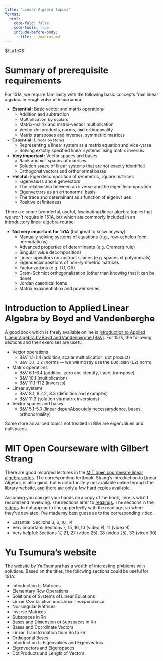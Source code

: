 ```yaml
---
title: "Linear Algebra topics"
format:
  html:
    code-fold: false
    code-tools: true
    include-before-body:
     - file: ../macros.md
---
```


$\LaTeX$


# Summary of prerequisite requirements

For 151A, we require familiarity with the following basic concepts
from linear algebra.  In rough order of importance,

- **Essential:** Basic vector and matrix operations
    - Addition and subtraction
    - Multiplication by scalars
    - Matrix-matrix and matrix-vectror multiplication
    - Vector dot products, norms, and orthogonality
    - Matrix transposes and inverses, symmetric matrices
- **Essential:** Linear systems
    - Representing a linear system as a matrix equation and vice-versa
    - Solving exactly specified linear systems using matrix inverses
- **Very important:** Vector spaces and bases
    - Rank and null spaces of matrices
    - Solution space of linear systems that are not exactly identified
    - Orthogonal vectors and orthonormal bases
- **Helpful:** Eigendecomposition of symmetric, square matrices
    - Eigenvalues and eigenvectors
    - The relationship between an inverse and the eigendecomposition
    - Eigenvectors as an orthonormal basis
    - The trace and determinant as a function of eigenvalues
    - Positive definiteness

There are some (wonderful, useful, fascinating) linear algebra topics that we *won't* require
in 151A, but which are commonly included in an introductory linear algebra course:

- **Not very important for 151A** (but great to know anyway):
    - Manually solving systems of equations (e.g., row-echelon form, permutations)
    - Advanced properties of determinants (e.g. Cramer's rule) 
    - Singular value decompositions
    - Linear operators on abstract spaces (e.g. spaces of polynomials)
    - Eigendecompositions of non-symmetric matrices
    - Factorizations (e.g. LU, QR)
    - Gram-Schmidt orthogonalization (other than knowing that it can be done)
    - Jordan canonical forms
    - Matrix exponentiation and power series



# Introduction to Applied Linear Algebra by Boyd and Vandenberghe

A good book which is freely available online is [Introduction to
Applied Linear Algebra by Boyd and Vandenberghe (B&V)](https://web.stanford.edu/~boyd/vmls/).
For 151A, the following sections and their exercises are useful:

- Vector operations
    - B&V 1.1-1.4 (addition, scalar multiplication, dot product)
    - B&V 3.1, 3.2 (norms --- we will mostly use the Euclidian (L2) norm)
-  Matrix operations
    - B&V 6.1-6.4 (addition, zero and identity, trace, transpose)
    - B&V 10.1 (multiplication)
    - B&V 11.1-11.2 (inverses)
- Linear systems
    - B&V 8.1, 8.2.2, 8.3 (definition and examples)
    - B&V 11.3 (solution via matrix inversions)
- Vector spaces and bases
    - B&V 5.1-5.3 (linear depenAbsolutely necessarydence, bases, orthonormality)

Some more advanced topics not treaded in B&V are eigenvalues
and nullspaces.


# MIT Open Courseware with Gilbert Strang

There are good recorded lectures in the [MIT open courseware linear algebra series](https://ocw.mit.edu/courses/18-06-linear-algebra-spring-2010/).   The corresponding textbook, 
Strang's Introduction to  Linear Algebra, is also good, but is unfortunately not available online through 
the library website, and there are only a few hard copies available. 

Assuming you can get your hands on a copy of the book, here is what I recommend reviewing.
The sections refer to [readings](https://ocw.mit.edu/courses/18-06-linear-algebra-spring-2010/pages/readings/).
The sections in the  [videos](https://ocw.mit.edu/courses/18-06-linear-algebra-spring-2010/video_galleries/video-lectures/) 
do not appear to line up perfectly with the readings, so where they've deviated, I've made my best
guess as to the corresponding video.

- Essential: Sections 3, 6, 10, 14
- Very important: Sections 7, 15, 16, 10 (video 9), 11 (video 9)
- Very helpful: Sections 17, 21, 27 (video 25), 28 (video 25), 33 (video 30)


# Yu Tsumura's website

[The website by Yu Tsumura](https://yutsumura.com/linear-algebra/)
has a wealth of interesting problems with solutions.  Based on the titles,
the following sections could be useful for 151A:

- Introduction to Matrices
- Elementary Row Operations
- Solutions of Systems of Linear Equations
- Linear Combination and Linear Independence
- Nonsingular Matrices
- Inverse Matrices
- Subspaces in Rn
- Bases and Dimension of Subspaces in Rn
- Bases and Coordinate Vectors
- Linear Transformation from Rn to Rm
- Orthogonal Bases
- Introduction to Eigenvalues and Eigenvectors
- Eigenvectors and Eigenspaces
- Dot Products and Length of Vectors

